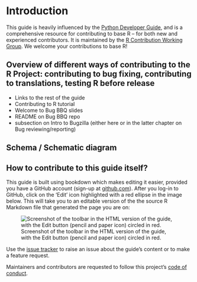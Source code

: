 # Introduction

This guide is heavily influenced by the [Python Developer Guide](https://devguide.python.org/), and is a comprehensive resource for contributing to base R – for both new and experienced contributors. It is maintained by the [R Contribution Working Group](/working-group). We welcome your contributions to base R!

## Overview of different ways of contributing to the R Project: contributing to bug fixing, contributing to translations, testing R before release
- Links to the rest of the guide
- Contributing to R tutorial
- Welcome to Bug BBQ slides
- README on Bug BBQ repo
- subsection on Intro to Bugzilla (either here or in the latter chapter on Bug reviewing/reporting)

## Schema / Schematic diagram


## How to contribute to this guide itself? {#how-to-contribute-to-this-guide -}

This guide is built using bookdown which makes editing it easier, provided you have a GitHub account (sign-up at [github.com](https://github.com/)). After you log-in to GitHub, click on the ‘Edit’ icon highlighted with a red ellipse in the image below. This will take you to an editable version of the the source R Markdown file that generated the page you are on:

![Screenshot of the toolbar in the HTML version of the guide, with the Edit button (pencil and paper icon) circled in red.](img/edit_icon.png)

Use the [issue tracker](https://github.com/forwards/rdevguide/issues) to raise an issue about the guide’s content or to make a feature request.

Maintainers and contributors are requested to follow this project's [code of conduct](https://github.com/forwards/rdevguide/blob/master/CONDUCT.md).

